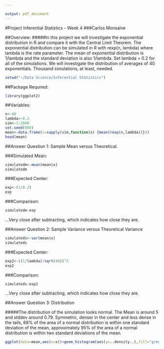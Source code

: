 ---

output: pdf_document
---

#Project Inferential Statistics - Week 4
###Carlos Monsalve

##Overview:
#####In this project we will investigate the exponential distribution in R and compare it with the Central Limit Theorem. The exponential distribution can be simulated in R with rexp(n, lambda) where lambda is the rate parameter. The mean of exponential distribution is 1/lambda and the standard deviation is also 1/lambda. Set lambda = 0.2 for all of the simulations. We will investigate the distribution of averages of 40 exponentials. Thousand simulations, at least, needed.


```{r}
setwd("~/Data Science/Inferential Statistics")
```

##Package Required:

```{r}
library(ggplot2)
```

##Variables:

```{r}
n<-40
lambda<-0.2
sim<-1:2000
set.seed(900)
mean<-data.frame(x=sapply(sim,function(x) {mean(rexp(n,lambda))}))
head(mean)
```

##Answer Question 1: Sample Mean versus Theoretical.    

###Simulated Mean:

```{r}
simulatedm<-mean(mean$x)
simulatedm
```

###Expected Center:

```{r}
exp<-(1/0.2)
exp
```

###Comparison:

```{r}
simulatedm-exp
```

...Very close after subtracting, which indicates how close they are. 

##Answer Question 2: Sample Variance versus Theoretical Variance  

```{r}
simulateds<-var(mean$x)
simulateds
```


###Expected Center:

```{r}
exp2<-((1/lambda)/sqrt(40))^2
exp2
```

###Comparison:

```{r}
simulateds-exp2
```

...Very close after subtracting, which indicates how close they are.

##Answer Question 3: Distribution  

#####The distribution of the simulation looks normal. The Mean is around 5 and stddev around 0.79. Symmetric, denser in the center and less dense in the tails, 68% of the area of a normal distribution is within one standard deviation of the mean, approximately 95% of the area of a normal distribution is within two standard deviations of the mean.   

```{r}
ggplot(data=mean,aes(x=x))+geom_histogram(aes(y=..density..),fill="green",binwidth = 0.20,color=I('black'))+stat_function(fun=dnorm,args=list(mean=5,sd=sd(mean$x)))
  
```




